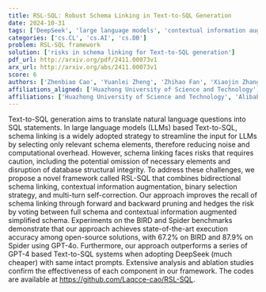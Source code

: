```yaml
---
title: RSL-SQL: Robust Schema Linking in Text-to-SQL Generation
date: 2024-10-31
tags: ['DeepSeek', 'large language models', 'contextual information augmentation', 'Text-to-SQL generation', 'computational overhead', 'schema linking', 'execution accuracy', 'ablation studies', 'multi-turn self-correction']
categories: ['cs.CL', 'cs.AI', 'cs.DB']
problem: RSL-SQL framework
solution: ['risks in schema linking for Text-to-SQL generation']
pdf_url: http://arxiv.org/pdf/2411.00073v1
arx_url: http://arxiv.org/abs/2411.00073v1
score: 6
authors: ['Zhenbiao Cao', 'Yuanlei Zheng', 'Zhihao Fan', 'Xiaojin Zhang', 'Wei Chen']
affiliations_aligned: ['Huazhong University of Science and Technology', 'Huazhong University of Science and Technology', 'Alibaba Inc.', 'Huazhong University of Science and Technology', 'Huazhong University of Science and Technology']
affiliations: ['Huazhong University of Science and Technology', 'Alibaba Inc.']
---
```



Text-to-SQL generation aims to translate natural language questions into SQL statements. In large language models (LLMs) based Text-to-SQL, schema linking is a widely adopted strategy to streamline the input for LLMs by selecting only relevant schema elements, therefore reducing noise and computational overhead. However, schema linking faces risks that requires caution, including the potential omission of necessary elements and disruption of database structural integrity. To address these challenges, we propose a novel framework called RSL-SQL that combines bidirectional schema linking, contextual information augmentation, binary selection strategy, and multi-turn self-correction. Our approach improves the recall of schema linking through forward and backward pruning and hedges the risk by voting between full schema and contextual information augmented simplified schema. Experiments on the BIRD and Spider benchmarks demonstrate that our approach achieves state-of-the-art execution accuracy among open-source solutions, with 67.2% on BIRD and 87.9% on Spider using GPT-4o. Furthermore, our approach outperforms a series of GPT-4 based Text-to-SQL systems when adopting DeepSeek (much cheaper) with same intact prompts. Extensive analysis and ablation studies confirm the effectiveness of each component in our framework. The codes are available at https://github.com/Laqcce-cao/RSL-SQL.